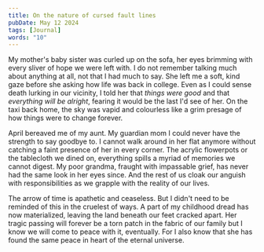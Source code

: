 ---
title: On the nature of cursed fault lines
pubDate: May 12 2024
tags: [Journal]
words: "10"
---

My mother's baby sister was curled up on the sofa, her eyes brimming with every sliver of hope we were left with.
I do not remember talking much about anything at all, not that I had much to say. She left me a soft,
kind gaze before she asking how life was back in college. Even as I could sense death lurking in our vicinity,
I told her that _things were good_ and that _everything will be alright_, fearing it would be the last I'd see of her.
On the taxi back home, the sky was vapid and colourless like a grim presage of how things were to change forever.

April bereaved me of my aunt. My guardian mom I could never have the strength to say goodbye to.
I cannot walk around in her flat anymore without catching a faint presence of her in every corner.
The acrylic flowerpots or the tablecloth we dined on, everything spills a myriad of memories we cannot digest.
My poor grandma, fraught with impassable grief, has never had the same look in
her eyes since. And the rest of us cloak our anguish with responsibilities as we grapple with the reality
of our lives.

The arrow of time is apathetic and ceaseless. But I didn't need to be reminded of this in the cruelest of ways.
A part of my childhood dread has now materialized, leaving the land beneath our feet cracked apart. Her tragic
passing will forever be a torn patch in the fabric of our family but I know we will come to peace with it, eventually.
For I also know that she has found the same peace in heart of the eternal universe.
